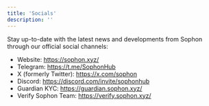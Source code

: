 ```yaml
---
title: 'Socials'
description: ''
---
```


Stay up-to-date with the latest news and developments from Sophon through our official social channels:

- Website: https://sophon.xyz/
- Telegram: https://t.me/SophonHub
- X (formerly Twitter): https://x.com/sophon
- Discord: https://discord.com/invite/sophonhub
- Guardian KYC: https://guardian.sophon.xyz/
- Verify Sophon Team: https://verify.sophon.xyz/
